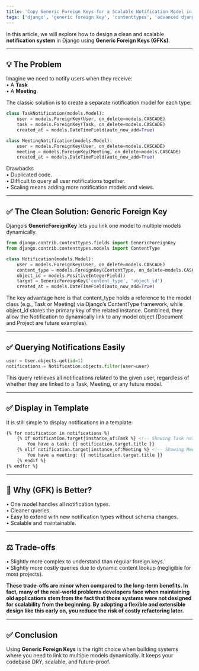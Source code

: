 ```yaml
---
title: 'Copy Generic Foreign Keys for a Scalable Notification Model in Django'
tags: ['django', 'generic foreign key', 'contenttypes', 'advanced django', 'notifications']
---
```


In this article, we will explore how to design a clean and scalable **notification system** in Django using **Generic Foreign Keys (GFKs)**.

---

## 💡 The Problem

Imagine we need to notify users when they receive:  
• A **Task**  
• A **Meeting**

The classic solution is to create a separate notification model for each type:

```python
class TaskNotification(models.Model):
    user = models.ForeignKey(User, on_delete=models.CASCADE)
    task = models.ForeignKey(Task, on_delete=models.CASCADE)
    created_at = models.DateTimeField(auto_now_add=True)

class MeetingNotification(models.Model):
    user = models.ForeignKey(User, on_delete=models.CASCADE)
    meeting = models.ForeignKey(Meeting, on_delete=models.CASCADE)
    created_at = models.DateTimeField(auto_now_add=True)
```

Drawbacks  
• Duplicated code.  
• Difficult to query all user notifications together.  
• Scaling means adding more notification models and views.  

---

## ✅ The Clean Solution: Generic Foreign Key

Django’s **GenericForeignKey** lets you link one model to multiple models dynamically.

```python
from django.contrib.contenttypes.fields import GenericForeignKey
from django.contrib.contenttypes.models import ContentType

class Notification(models.Model):
    user = models.ForeignKey(User, on_delete=models.CASCADE)
    content_type = models.ForeignKey(ContentType, on_delete=models.CASCADE)
    object_id = models.PositiveIntegerField()
    target = GenericForeignKey('content_type', 'object_id')
    created_at = models.DateTimeField(auto_now_add=True)
```

The key advantage here is that content_type holds a reference to the model class (e.g., Task or Meeting) via Django’s ContentType framework, while object_id stores the primary key of the related instance. Combined, they allow the Notification to dynamically link to any model object (Document and Project are future examples).

---

## ✅ Querying Notifications Easily

```python
user = User.objects.get(id=1)
notifications = Notification.objects.filter(user=user)
```
This query retrieves all notifications related to the given user, regardless of whether they are linked to a Task, Meeting, or any future model.

---

## ✅ Display in Template

It is still simple to display notifications in a template:

```html
{% for notification in notifications %}
    {% if notification.target|instance_of:Task %} <!-- Showing Task notifications -->
        You have a task: {{ notification.target.title }}
    {% elif notification.target|instance_of:Meeting %} <!-- Showing Meeting notifications -->
        You have a meeting: {{ notification.target.title }}
    {% endif %}
{% endfor %}
```

---

## 🚩 Why (GFK) is Better?

• One model handles all notification types.  
• Cleaner queries.  
• Easy to extend with new notification types without schema changes.  
• Scalable and maintainable.  

---

## ⚖ Trade-offs

• Slightly more complex to understand than regular foreign keys.  
• Slightly more costly queries due to dynamic content lookup (negligible for most projects).  

**These trade-offs are minor when compared to the long-term benefits.
In fact, many of the real-world problems developers face when maintaining old applications stem from the fact that those systems were not designed for scalability from the beginning.
By adopting a flexible and extensible design like this early on, you reduce the risk of costly refactoring later.**

---

## ✅ Conclusion

Using **Generic Foreign Keys** is the right choice when building systems where you need to link to multiple models dynamically. It keeps your codebase DRY, scalable, and future-proof.
